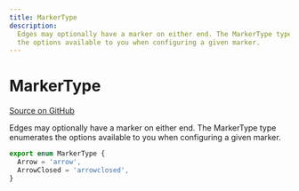 ```yaml
---
title: MarkerType
description:
  Edges may optionally have a marker on either end. The MarkerType type enumerates
  the options available to you when configuring a given marker.
---
```


# MarkerType

[Source on GitHub](https://github.com/xyflow/xyflow/blob/main/packages/system/src/types/edges.ts/#L82-L83)

Edges may optionally have a marker on either end. The MarkerType type enumerates
the options available to you when configuring a given marker.

```ts
export enum MarkerType {
  Arrow = 'arrow',
  ArrowClosed = 'arrowclosed',
}
```
